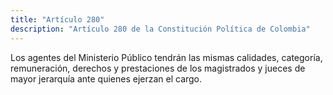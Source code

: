 ```yaml
---
title: "Artículo 280"
description: "Artículo 280 de la Constitución Política de Colombia"
---
```


Los agentes del Ministerio Público tendrán las mismas calidades, categoría, remuneración, derechos y prestaciones de los magistrados y jueces de mayor jerarquía ante quienes ejerzan el cargo.

